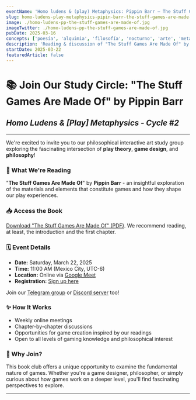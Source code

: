 ```yaml
---
eventName: 'Homo ludens & (play) Metaphysics: Pippin Barr — The Stuff Games Are Made Of'
slug: homo-ludens-play-metaphysics-pipin-barr-the-stuff-games-are-made-of
image: ./homo-ludens-pp-the-stuff-games-are-made-of.jpg
imageTwitter: ./homo-ludens-pp-the-stuff-games-are-made-of.jpg
pubDate: 2025-03-16
concepts: ['poesía', 'alquimia', 'filosofía', 'nocturno', 'arte', 'metamorfosis']
description: 'Reading & discussion of "The Stuff Games Are Made Of" by Pippin Barr, exploring the philosophical foundations of what constitutes a videogame.'
startDate: 2025-03-22
featuredArticle: false
---
```


# 📚 Join Our Study Circle: "The Stuff Games Are Made Of" by Pippin Barr

## *Homo Ludens & [Play] Metaphysics - Cycle #2*

---

We're excited to invite you to our philosophical interactive art study group exploring the fascinating intersection of **play theory**, **game design**, and **philosophy**!

### 📖 What We're Reading
"**The Stuff Games Are Made Of**" by **Pippin Barr** - an insightful exploration of the materials and elements that constitute games and how they shape our play experiences.

### 📥 Access the Book
[Download "The Stuff Games Are Made Of" (PDF)](https://www.are.na/block/34605655). We recommend reading, at least, the introduction and the first chapter.

### 🗓️ Event Details
- **Date:** Saturday, March 22, 2025
- **Time:** 11:00 AM (Mexico City, UTC-6)
- **Location:** Online via [Google Meet](https://meet.google.com/chp-ygvt-xbz)
- **Registration:** [Sign up here](https://docs.google.com/forms/d/e/1FAIpQLSe0WLF-k4TdMM_SAex0N5nTqyKMYSdyPyfn4q3DBNitxj9QPw/viewform)

Join our [Telegram group](https://t.me/+0ViSuNGeQ-JmZTcx) or [Discord server](https://discord.gg/X4hbdedA) too!

### ✨ How It Works
- Weekly online meetings
- Chapter-by-chapter discussions
- Opportunities for game creation inspired by our readings
- Open to all levels of gaming knowledge and philosophical interest

### 🤔 Why Join?
This book club offers a unique opportunity to examine the fundamental nature of games. Whether you're a game designer, philosopher, or simply curious about how games work on a deeper level, you'll find fascinating perspectives to explore.

---